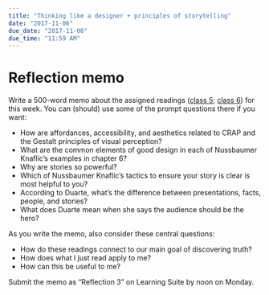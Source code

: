 ```yaml
---
title: "Thinking like a designer + principles of storytelling"
date: "2017-11-06"
due_date: "2017-11-06"
due_time: "11:59 AM"
---
```


# Reflection memo

Write a 500-word memo about the assigned readings ([class 5](/reading/05-reading/); [class 6](/reading/06-reading/)) for this week. You can (should) use some of the prompt questions there if you want:

-	How are affordances, accessibility, and aesthetics related to CRAP and the Gestalt principles of visual perception?
- What are the common elements of good design in each of Nussbaumer Knaflic's examples in chapter 6?
- Why are stories so powerful?
- Which of Nussbaumer Knaflic's tactics to ensure your story is clear is most helpful to you?
-	According to Duarte, what's the difference between presentations, facts, people, and stories?
- What does Duarte mean when she says the audience should be the hero?

As you write the memo, also consider these central questions:

- How do these readings connect to our main goal of discovering truth?
- How does what I just read apply to me?
- How can this be useful to me?

Submit the memo as "Reflection 3" on Learning Suite by noon on Monday.
